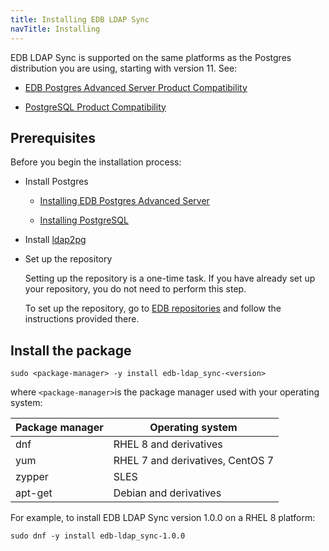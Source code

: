 ```yaml
---
title: Installing EDB LDAP Sync 
navTitle: Installing
---
```


EDB LDAP Sync is supported on the same platforms as the Postgres distribution you are using, starting with version 11. See:
- [EDB Postgres Advanced Server Product Compatibility](https://www.enterprisedb.com/platform-compatibility#epas)

- [PostgreSQL Product Compatibility](https://www.enterprisedb.com/resources/platform-compatibility#pg)

## Prerequisites

Before you begin the installation process:

- Install Postgres
  - [Installing EDB Postgres Advanced Server](/epas/latest/epas_inst_linux/installing_epas_using_edb_repository/)

  - [Installing PostgreSQL](https://www.postgresql.org/download/) 

- Install [ldap2pg](https://ldap2pg.readthedocs.io/en/latest/)

- Set up the repository

  Setting up the repository is a one-time task. If you have already set up your repository, you do not need to perform this step.

  To set up the repository, go to [EDB repositories](https://www.enterprisedb.com/repos-downloads) and follow the instructions provided there.


## Install the package

```shell
sudo <package-manager> -y install edb-ldap_sync-<version>
```

where `<package-manager>`is the package manager used with your operating system:

| Package manager |             Operating system     |
| --------------- | -------------------------------- |
| dnf             | RHEL 8 and derivatives           |
| yum             | RHEL 7 and derivatives, CentOS 7 |
| zypper          | SLES                             |
| apt-get         | Debian and derivatives           |

For example, to install EDB LDAP Sync version 1.0.0 on a RHEL 8 platform:

```
sudo dnf -y install edb-ldap_sync-1.0.0
```